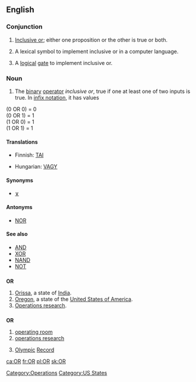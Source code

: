 {{wikipedia}}
{{also|Appendix:Variations of "or"}}
==English==

===Conjunction===
{{en-conj}}

# {{logic}} [[inclusive or|Inclusive or]]; either one proposition or the other is true or both.
# {{computer science}} A lexical symbol to implement inclusive or in a computer language.
# {{electrical engineering}} A [[logical]] [[gate]] to implement inclusive or.

===Noun===
{{en-noun|-}}

# {{logic}} The [[binary]] [[operator]] ''inclusive or'', true if one at least one of two inputs is true. In [[infix notation]], it has values

(0 OR 0) = 0<br>
(0 OR 1) = 1<br>
(1 OR 0) = 1<br>
(1 OR 1) = 1<br>

{{rfc|the lines above should go into a table}}

====Translations====
{{trans-top|logic: (noun sense)}}
* Finnish: [[TAI]]
{{trans-mid}}
* Hungarian: [[VAGY]]
{{trans-bottom}}

====Synonyms====
* [[∨]]

====Antonyms====
* [[NOR#Noun|NOR]]

====See also====
* [[AND#Noun|AND]]
* [[XOR#Noun|XOR]]
* [[NAND#Noun|NAND]]
* [[NOT#Noun|NOT]]

==={{abbreviation}}===
'''OR'''

# [[Orissa]], a state of [[India]].
# [[Oregon]], a state of the [[United States of America]].
# [[operations research|Operations research]].

==={{initialism}}===
'''OR'''

# [[operating room]]
# [[operations research]]
# {{sports}} [[Olympic]] [[record|Record]]

[[Category:Operations]]
[[Category:US States]]

[[ca:OR]]
[[fr:OR]]
[[pl:OR]]
[[sk:OR]]